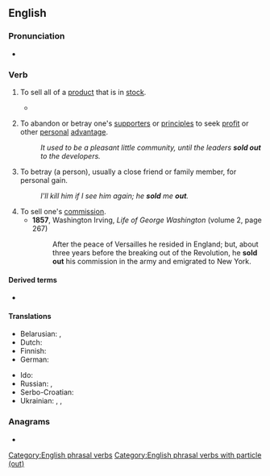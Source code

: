 {{also|sellout|sell-out}}
==English==

===Pronunciation===
* {{audio|en|En-au-sell out.ogg|Audio (AU)}}

===Verb===
{{en-verb|sell<,,sold> out}}

# To sell all of a [[product]] that is in [[stock]].
#: {{syn|en|run out}}
#: {{ux|en|They '''sold out''' of concert posters yesterday and won't get another shipment until next week.}}
#* {{quote-journal|en|date=2021 March 24|author=Stefanie Foster|title=Hidden London: Old Tube on YouTube|journal=RAIL|issue=927|page=41|text=By the end of July [2020], Brompton Road station was available as a virtual tour and tickets were '''selling out''' fast.}}
# {{lb|en|intransitive}} To abandon or betray one's [[supporter]]s or [[principle]]s to seek [[profit]] or other [[personal]] [[advantage]].
#: ''It used to be a pleasant little community, until the leaders '''sold out''' to the developers.''
# {{lb|en|transitive}} To betray (a person), usually a close friend or family member, for personal gain.
#: ''I'll kill him if I see him again; he '''sold''' me '''out'''.''
# To sell one's [[commission]].
#* '''1857''', Washington Irving, ''Life of George Washington'' (volume 2, page 267)
#*: After the peace of Versailles he resided in England; but, about three years before the breaking out of the Revolution, he '''sold out''' his commission in the army and emigrated to New York.

====Derived terms====
* {{l|en|sold-out}}

====Translations====
{{trans-top|sell all of a product}}
* Belarusian: {{t|be|распрадава́ць|impf}}, {{t|be|распрада́ць|pf}}
* Dutch: {{t+|nl|uitverkopen}}
* Finnish: {{t|fi|loppuunmyydä}}
* German: {{t+|de|ausverkaufen}}
{{trans-mid}}
* Ido: {{t+|io|parvendar}}
* Russian: {{t+|ru|распродава́ть|impf}}, {{t+|ru|распрода́ть|pf}}
* Serbo-Croatian: {{t+|sh|rasprodaja|f}}
* Ukrainian: {{t|uk|розпродава́ти|impf}}, {{t|uk|розпрода́ти|pf}}, {{t|uk|розпро́дувати|impf}}
{{trans-bottom}}

===Anagrams===
* {{anagrams|en|a=ellostu|outsell}}

[[Category:English phrasal verbs]]
[[Category:English phrasal verbs with particle (out)]]